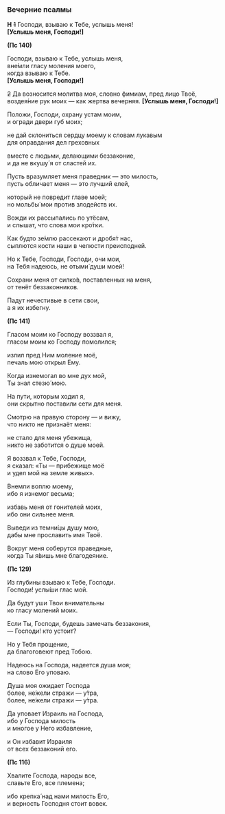 <span id="vecherniePsalmi" />

### Вечерние псалмы

**Н** ~~1~~ Господи, взываю к Тебе, услышь меня!  
**[**Услышь меня, Господи!**]**

**(Пс 140)**

Господи, взываю к Тебе, услышь меня,  
вне́мли гласу моления моего,  
когда взываю к Тебе.  
**[**Услышь меня, Господи!**]**

~~2~~ Да возносится молитва моя, словно фимиам, пред лицо Твоё,  
воздея́ние рук моих — как жертва вечерняя.
**[**Услышь меня, Господи!**]**

Положи, Господи, охрану устам моим,  
и огради двери губ моих;

не дай склониться сердцу моему к словам лукавым  
для оправдания дел греховных

вместе с людьми, делающими беззаконие,  
и да не вкушу́ я от сластей их.

Пусть вразумляет меня праведник — это милость,  
пусть обличает меня — это лучший елей,

который не повредит главе моей;  
но мольбы́ мои против злодейств их.

Вожди их рассыпались по утёсам,  
и слышат, что слова мои кро́тки.

Как будто зе́млю рассекают и дробя́т нас,  
сыплются кости наши в челюсти преисподней.

Но к Тебе, Господи, Господи, очи мои,  
на Тебя надеюсь, не отыми́ души моей!

Сохрани меня от силко́в, поставленных на меня,  
от тенёт беззаконников.

Падут нечестивые в сети свои,  
а я их избегну.

**(Пс 141)**

Гласом моим ко Господу воззвал я,  
гласом моим ко Господу помолился;

излил пред Ним моление моё,  
печаль мою открыл Ему.

Когда изнемогал во мне дух мой,  
Ты знал стезю́ мою.

На пути, которым ходил я,  
они скрытно поставили сети для меня.

Смотрю на правую сторону — и вижу,  
что никто не признаёт меня:

не стало для меня убежища,  
никто не заботится о душе моей.

Я воззвал к Тебе, Господи,  
я сказал: «Ты — прибежище моё  
и удел мой на земле живых».

Внемли воплю моему,  
ибо я изнемог весьма;

избавь меня от гонителей моих,  
ибо они сильнее меня.

Выведи из темни́цы душу мою,  
дабы мне прославить имя Твоё.

Вокруг меня соберутся праведные,  
когда Ты я́вишь мне благодеяние.

**(Пс 129)**

Из глубины взываю к Тебе, Господи.  
Господи! услы́ши глас мой.

Да будут уши Твои внимательны  
ко гласу молений моих.

Если Ты, Господи, будешь замечать беззакония,  
— Господи! кто устоит?

Но у Тебя прощение,  
да благоговеют пред Тобою.

Надеюсь на Господа, надеется душа моя;  
на слово Его уповаю.

Душа моя ожидает Господа  
более, не́жели стражи — у́тра,  
более, не́жели стражи — у́тра.

Да уповает Израиль на Господа,  
ибо у Господа милость  
и многое у Него избавление,

и Он избавит Израиля  
от всех беззаконий его.

**(Пс 116)**

Хвалите Господа, народы все,  
славьте Его, все племена;

ибо крепка́ над нами милость Его,  
и верность Господня стоит вовек.
